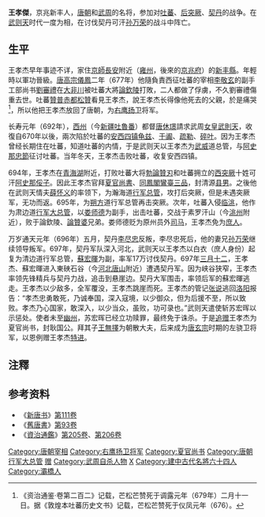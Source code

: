'''王孝傑'''{{BD|7世纪|？|697年|2月8日|catIdx=W}}，京兆新丰人，[[唐朝|唐朝]]和[[武周|武周]]的名将，参加对[[吐蕃|吐蕃]]、[[后突厥|后突厥]]、[[契丹|契丹]]的战争。在[[武则天|武则天]]时代一度为相，在讨伐契丹可汗[[孙万荣|孙万荣]]的战斗中阵亡。

== 生平 ==

王孝杰早年事迹不详，家住[[京師|京師]][[長安|長安]]附近（[[雍州|雍州]]，後來的[[京兆府|京兆府]]）的[[新丰縣|新丰縣]]。年輕時以軍功晉級。[[唐高宗|唐高宗]][[儀鳳|儀鳳]]二年（677年）他隨負責西征吐蕃的宰相[[李敬玄|李敬玄]]的副手工部尚书[[劉審禮|劉審禮]]在[[大非川|大非川]]被吐蕃大將[[論欽陵|論欽陵]]打敗，二人都做了俘虜，不久劉審禮傷重去世。吐蕃[[贊普|贊普]][[赤都松贊|赤都松贊]]看見王孝杰，說王孝杰长得像他死去的父親，於是痛哭<ref>《资治通鉴·卷第二百二》记载，芒松芒赞死于调露元年（679年）二月十一日。据《敦煌本吐蕃历史文书》记载，芒松芒赞死于仪凤元年（676）。</ref>，所以他把王孝杰放回了唐朝，为[[右鹰扬卫|右鹰扬卫]]将军。

长寿元年（692年），[[西州|西州]]（今[[新疆|新疆]][[吐魯番|吐魯番]]）都督[[唐休璟|唐休璟]]請求武周[[女皇|女皇]][[武則天|武則天]]，收復自670年以後，兩次陷於吐蕃的[[安西四镇|安西四镇]][[龟兹|龟兹]]、[[于阗|于阗]]、[[疏勒|疏勒]]、[[碎叶|碎叶]]。因为王孝杰曾经长期住在吐蕃，知道吐蕃的内情，于是武则天以王孝杰为[[武威|武威]]道总管，与[[阿史那忠節|阿史那忠節]]征讨吐蕃。当年冬天，王孝杰击败吐蕃，收复安西四镇。

694年，王孝杰在[[青海湖|青海湖]]附近，打败吐蕃大将[[勃論贊刃|勃論贊刃]]和吐蕃拥立的[[西突厥|西突厥]]十姓可汗[[阿史那俀子|阿史那俀子]]。因此王孝杰官拜[[夏官尚書|夏官尚書]]、[[同中书门下三品|同鳳閣鸞臺三品]]，封清源[[县男|县男]]。之後他在武则天情夫[[薛怀义|薛怀义]]的率领下，为瀚海道[[行军总管|行军总管]]，攻打后突厥，但是未遇突厥军，无功而返。695年，为[[朔方|朔方]]道行军总管再击突厥。次年，吐蕃入侵[[临洮|临洮]]，他作为肃边道[[行军大总管|行军大总管]]，以[[娄师德|娄师德]]为副手，出击吐蕃，交战于素罗汗山（今[[洮州|洮州]]附近），败于論欽陵、[[論贊婆|論贊婆]]兄弟。娄师德贬为原州员外[[司马|司马]]，王孝杰免为[[庶人|庶人]]。

万岁通天元年（696年）五月，契丹[[李尽忠|李尽忠]]反叛，李尽忠死后，他的妻兄[[孙万荣|孙万荣]]继续领导叛军。697年，契丹军队深入河北，武则天以王孝杰以白衣（庶人身份）起复为清边道行军总管，[[蘇宏暉|蘇宏暉]]为副，率军17万讨伐契丹。697年[[三月十二|三月十二]]，王孝杰、蘇宏暉进入東硤石谷（今[[河北|河北]][[唐山|唐山]]附近）遭遇契丹军。因为峡谷狭窄，王孝杰率领先锋精兵与契丹力战，追击到悬崖边。契丹大军围击，率领后军的蘇宏暉逃走。王孝杰以少敌多，全军覆没，王孝杰跳崖而死。王孝杰的管记[[张说|张说]]逃回[[洛阳|洛阳]]报告：“孝杰忠勇敢死，乃诚奉国，深入寇境，以少御众，但为后援不至，所以致败。孝杰乃心国家，敢深入，以少当众，虽败，功可录也。”武则天遣使斩苏宏晖以示惩处。使者未至[[幽州|幽州]]，苏宏晖已经立功赎罪，最终免于诛杀。于是[[追赠|追赠]]王孝杰为夏官尚书，封耿国公。拜其子[[王無擇|王無擇]]为朝散大夫，后来成为[[唐玄宗|唐玄宗]]时期的左骁卫将军，以恩例赠王孝杰[[特进|特进]]。

==注釋==
{{reflist}}
==参考资料==
*《[[新唐书|新唐书]]》[[s:新唐書/卷111|第111卷]]
*《[[舊唐書|舊唐書]]》[[s:舊唐書/卷93|第93卷]]
*《[[資治通鑑|資治通鑑]]》[[s:資治通鑑/卷205|第205卷]]、[[s:資治通鑑/卷206|第206卷]]

{{DEFAULTSORT:W}}
[[Category:唐朝宰相|Category:唐朝宰相]]
[[Category:右鹰扬卫将军|Category:右鹰扬卫将军]]
[[Category:夏官尚书|Category:夏官尚书]]
[[Category:唐朝行军大总管|Category:唐朝行军大总管]]
[[Category:武周国公|赠]]
[[Category:武周自杀人物|Category:武周自杀人物]]
[[Category:京兆王氏|X]]
[[Category:建中古代名將六十四人|Category:建中古代名將六十四人]]
[[Category:灞橋人|Category:灞橋人]]